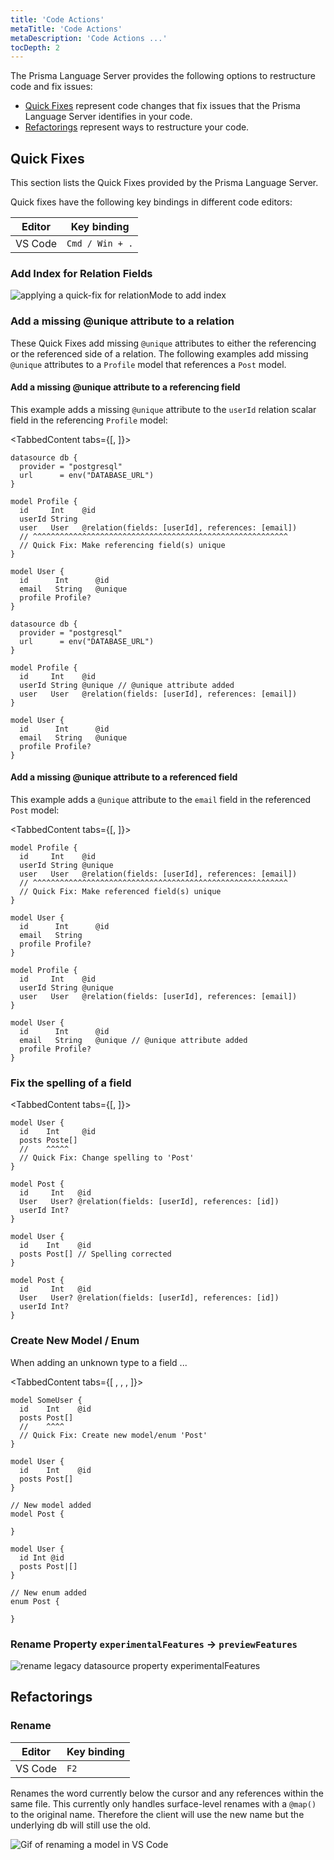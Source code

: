 ```yaml
---
title: 'Code Actions'
metaTitle: 'Code Actions'
metaDescription: 'Code Actions ...'
tocDepth: 2
---
```


<TopBlock>

The Prisma Language Server provides the following options to restructure code and fix issues:

- [Quick Fixes](#quick-fixes) represent code changes that fix issues that the Prisma Language Server identifies in your code.
- [Refactorings](#refactorings) represent ways to restructure your code.

</TopBlock>

## Quick Fixes

This section lists the Quick Fixes provided by the Prisma Language Server.

Quick fixes have the following key bindings in different code editors:

| Editor  | Key binding     |
| ------- | --------------- |
| VS Code | `Cmd / Win + .` |

### Add Index for Relation Fields

![applying a quick-fix for relationMode to add index](code_action-relation_mode-index.gif)

### Add a missing <inlineCode>@unique</inlineCode> attribute to a relation

These Quick Fixes add missing `@unique` attributes to either the referencing or the referenced side of a relation. The following examples add missing `@unique` attributes to a `Profile` model that references a `Post` model.

#### Add a missing <inlineCode>@unique</inlineCode> attribute to a referencing field

This example adds a missing `@unique` attribute to the `userId` relation scalar field in the referencing `Profile` model:

<TabbedContent tabs={[<FileWithIcon text="Before" icon="file"/>, <FileWithIcon text="After" icon="file"/>]}>
<tab>

```prisma
datasource db {
  provider = "postgresql"
  url      = env("DATABASE_URL")
}

model Profile {
  id     Int    @id
  userId String
  user   User   @relation(fields: [userId], references: [email])
  // ^^^^^^^^^^^^^^^^^^^^^^^^^^^^^^^^^^^^^^^^^^^^^^^^^^^^^^^^^
  // Quick Fix: Make referencing field(s) unique
}

model User {
  id      Int      @id
  email   String   @unique
  profile Profile?
}
```

</tab>
<tab>

```prisma
datasource db {
  provider = "postgresql"
  url      = env("DATABASE_URL")
}

model Profile {
  id     Int    @id
  userId String @unique // @unique attribute added
  user   User   @relation(fields: [userId], references: [email])
}

model User {
  id      Int      @id
  email   String   @unique
  profile Profile?
}
```

</tab>
</TabbedContent>

#### Add a missing <inlineCode>@unique</inlineCode> attribute to a referenced field

This example adds a `@unique` attribute to the `email` field in the referenced `Post` model:

<TabbedContent tabs={[<FileWithIcon text="Before" icon="file"/>, <FileWithIcon text="After" icon="file"/>]}>
<tab>

```prisma
model Profile {
  id     Int    @id
  userId String @unique
  user   User   @relation(fields: [userId], references: [email])
  // ^^^^^^^^^^^^^^^^^^^^^^^^^^^^^^^^^^^^^^^^^^^^^^^^^^^^^^^^^
  // Quick Fix: Make referenced field(s) unique
}

model User {
  id      Int      @id
  email   String
  profile Profile?
}
```

</tab>
<tab>

```prisma
model Profile {
  id     Int    @id
  userId String @unique
  user   User   @relation(fields: [userId], references: [email])
}

model User {
  id      Int      @id
  email   String   @unique // @unique attribute added
  profile Profile?
}
```

</tab>
</TabbedContent>

### Fix the spelling of a field

<TabbedContent tabs={[<FileWithIcon text="Before" icon="file"/>, <FileWithIcon text="After" icon="file"/>]}>
<tab>

```prisma
model User {
  id    Int     @id
  posts Poste[]
  //    ^^^^^
  // Quick Fix: Change spelling to 'Post'
}

model Post {
  id     Int   @id
  User   User? @relation(fields: [userId], references: [id])
  userId Int?
}
```

</tab>
<tab>

```prisma
model User {
  id    Int    @id
  posts Post[] // Spelling corrected
}

model Post {
  id     Int   @id
  User   User? @relation(fields: [userId], references: [id])
  userId Int?
}
```

</tab>
</TabbedContent>

### Create New Model / Enum

When adding an unknown type to a field ...

<TabbedContent tabs={[
    <FileWithIcon text="Before" icon="file"/>,
    <FileWithIcon text="After (model)" icon="file"/>,
    <FileWithIcon text="After (enum)" icon="file"/>,
    ]}>
<tab>

```prisma
model SomeUser {
  id    Int    @id
  posts Post[]
  //    ^^^^
  // Quick Fix: Create new model/enum 'Post'
}
```

</tab>
<tab>

```prisma
model User {
  id    Int    @id
  posts Post[]
}

// New model added
model Post {

}
```

</tab>
<tab>

```prisma
model User {
  id Int @id
  posts Post|[]
}

// New enum added
enum Post {

}
```

</tab>
</TabbedContent>

### Rename Property `experimentalFeatures` -> `previewFeatures`

![rename legacy datasource property experimentalFeatures]()

## Refactorings

### Rename

| Editor  | Key binding |
| ------- | ----------- |
| VS Code | `F2`        |

Renames the word currently below the cursor and any references within the same file. This currently only handles surface-level renames with a `@map()` to the original name. Therefore the client will use the new name but the underlying db will still use the old.

![Gif of renaming a model in VS Code](code_action-rename.gif)
